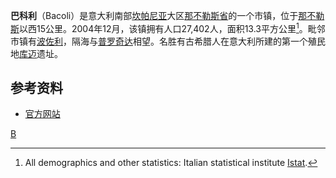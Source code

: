 {{Infobox CityIT
|  img_coa =  Bacoli-Stemma.gif
|  official_name =Comune di Bacoli
|  name = 巴科利
|  region = [[坎帕尼亚|坎帕尼亚]]
|  province = [[那不勒斯省|那不勒斯省]]
|  elevation_m = 30
|  area_total_km2   = 13.3
| population_total  = {{Wikidata|property|raw|P1082}}
| population_as_of  = {{Wikidata|qualifier|P1082|P585}}
| coordinates       = {{coord|40|48|N|14|5|E|type:city(27,402)_region:IT|display=it}}
|  frazioni          = 
|  telephone         = 081
|  postalcode        = 80070
|  gentilic          = Bacolesi
|  saint             = St. Anne
|  day               = 7月26日
|  mayor             = 
|  website           = [http://www.comune.bacoli.na.it/ www.comune.bacoli.na.it]
}}
'''巴科利'''（Bacoli）是意大利南部[[坎帕尼亚|坎帕尼亚]]大区[[那不勒斯省|那不勒斯省]]的一个市镇，位于[[那不勒斯|那不勒斯]]以西15公里。2004年12月，该镇拥有人口27,402人，面积13.3平方公里<ref name="istat">All demographics and other statistics: Italian statistical institute [[Istat|Istat]].</ref>。毗邻市镇有[[波佐利|波佐利]]，隔海与[[普罗奇达|普罗奇达]]相望。名胜有古希腊人在意大利所建的第一个殖民地[[库迈|库迈]]遗址。

== 参考资料 ==
{{reflist}}
* [https://web.archive.org/web/20060208121747/http://www.comune.bacoli.na.it/ 官方网站]

{{那不勒斯省市鎮}}

[[Category:那不勒斯广域市市镇|B]]